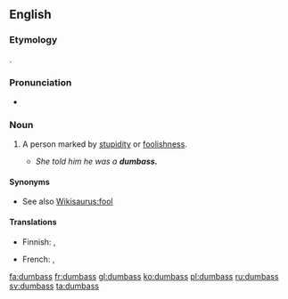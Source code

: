 ==English==

===Etymology===
{{compound|dumb|ass}}.

===Pronunciation===
* {{IPA|/dʌmæs/}}

===Noun===
{{en-noun|es}}

# {{US|vulgar|slang}} A person marked by [[stupidity]] or [[foolishness]].
#* ''She told him he was a '''dumbass.'''''

====Synonyms====
* See also [[Wikisaurus:fool]]

====Translations====
{{trans-top|person marked by stupidity or foolishness}}
* Finnish: {{t+|fi|tollo}}, {{t+|fi|tyhmä}}
{{trans-mid}}
* French: {{t|fr|andouille|f}}, {{t|fr|enclume|f}}
{{trans-bottom}}

[[fa:dumbass]]
[[fr:dumbass]]
[[gl:dumbass]]
[[ko:dumbass]]
[[pl:dumbass]]
[[ru:dumbass]]
[[sv:dumbass]]
[[ta:dumbass]]